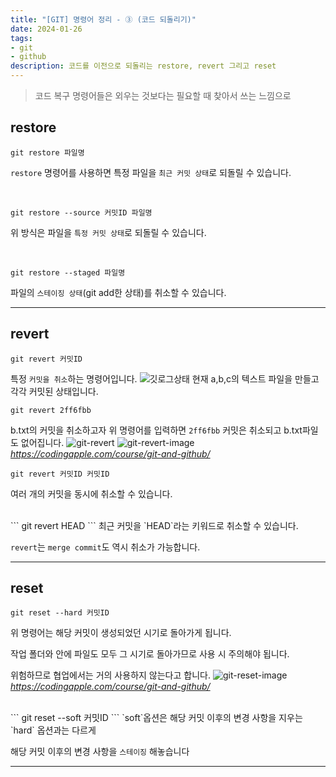 ```yaml
---
title: "[GIT] 명령어 정리 - ③ (코드 되돌리기)"
date: 2024-01-26
tags: 
- git
- github
description: 코드를 이전으로 되돌리는 restore, revert 그리고 reset
---
```


> 코드 복구 명령어들은 외우는 것보다는 필요할 때 찾아서 쓰는 느낌으로

## restore
```
git restore 파일명
```
`restore` 명령어를 사용하면 특정 파일을 `최근 커밋 상태`로 되돌릴 수 있습니다.

<br />

```
git restore --source 커밋ID 파일명
```
위 방식은 파일을 `특정 커밋 상태`로 되돌릴 수 있습니다.

<br />

```
git restore --staged 파일명
```
파일의 `스테이징 상태`(git add한 상태)를 취소할 수 있습니다.

***

## revert
```
git revert 커밋ID
```
특정 `커밋을 취소`하는 명령어입니다.
![깃로그상태](https://github.com/Jeong-Je/my-tech-blog/assets/131790445/92fc1e51-5312-4fa3-9007-c3edb828003f)
현재 a,b,c의 텍스트 파일을 만들고 각각 커밋된 상태입니다. 

```
git revert 2ff6fbb
```
b.txt의 커밋을 취소하고자 위 명령어를 입력하면 `2ff6fbb` 커밋은 취소되고 b.txt파일도 없어집니다.
![git-revert](https://github.com/Jeong-Je/my-tech-blog/assets/131790445/a311aac9-0328-4d1c-9295-2d654c7b2862)
![git-revert-image](https://github.com/Jeong-Je/my-tech-blog/assets/131790445/280ae127-88d8-409f-904c-3c8b6bd890ad)
<cite>https://codingapple.com/course/git-and-github/</cite>
```
git revert 커밋ID 커밋ID
```
여러 개의 커밋을 동시에 취소할 수 있습니다.

<br/>
```
git revert HEAD
```
최근 커밋을 `HEAD`라는 키워드로 취소할 수 있습니다.

`revert`는 `merge commit`도 역시 취소가 가능합니다.
***
## reset
```
git reset --hard 커밋ID
```
위 명령어는 해당 커밋이 생성되었던 시기로 돌아가게 됩니다.

작업 폴더와 안에 파일도 모두 그 시기로 돌아가므로 사용 시 주의해야 됩니다.

위험하므로 협업에서는 거의 사용하지 않는다고 합니다.
![git-reset-image](https://github.com/Jeong-Je/my-tech-blog/assets/131790445/226fb011-4a1d-4479-bb01-eed4c456ad83)
<cite>https://codingapple.com/course/git-and-github/</cite>

<br />
```
git reset --soft 커밋ID
```
`soft`옵션은 해당 커밋 이후의 변경 사항을 지우는 `hard` 옵션과는 다르게

해당 커밋 이후의 변경 사항을 `스테이징` 해놓습니다
***